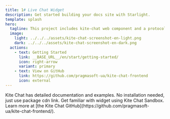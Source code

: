 ```yaml
---
title: 1# Live Chat Widget
description: Get started building your docs site with Starlight.
template: splash
hero:
  tagline: This project includes kite-chat web component and a protocol driver to communicate with the chat backend.
  image:
    light: ../../../assets/kite-chat-screenshot-en-light.png
    dark: ../../../assets/kite-chat-screenshot-en-dark.png
  actions:
    - text: Getting Started
      link: __BASE_URL__/en/start/getting-started/
      icon: right-arrow
      variant: primary
    - text: View on GitHub
      link: https://github.com/pragmasoft-ua/kite-chat-frontend
      icon: external
---
```



<CardGrid stagger>
	<Card title="Documentation" icon="pencil">
		Kite Chat has detailed documentation and examples.
	</Card>
	<Card title="Easy Setup" icon="puzzle">
		No installation needed, just use package cdn link.
	</Card>
	<Card title="Live Demo" icon="rocket">
		Get familiar with widget using Kite Chat Sandbox.
	</Card>
	<Card title="Open source" icon="github">
		Learn more at [the Kite Chat GitHub](https://github.com/pragmasoft-ua/kite-chat-frontend/).
	</Card>
</CardGrid>